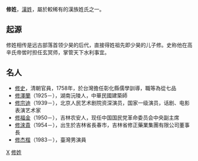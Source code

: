 {{expand|time=2014-05-30T14:36:42+00:00}}
{{unreferenced|time=2014-05-30T14:36:42+00:00}}
{{姓氏
|姓氏=修
|繁體=修
|簡體=修
|拼音=Xiū
|中国大陆=Xiu
|台湾=
|香港=Sau
|澳门=
|新加坡=
|马来西亚=
|越南=
|韩国=
|反切=
|同音字=
|堂号=
|郡望=[[河南郡|河南郡]]
}}
'''修姓'''，[[漢姓|漢姓]]，屬於較稀有的漢族姓氏之一。

== 起源 ==
修姓相传是远古部落首领少昊的后代，直接得姓祖先即少昊的儿子修。史称他在高辛氏帝喾时担任玄冥师，掌管天下水利事宜。

== 名人 ==
*[[修史|修史]]，清朝官員，1758年，於台灣擔任彰化縣儒學訓導，職等為從七品
*[[修澤蘭|修澤蘭]]（1925－），湖南沅陵人，中華民國建築師
*[[修宗迪|修宗迪]]（1939－），北京人民艺术剧院资深演员，国家一级演员，话剧、电影表演艺术家
*[[修福金|修福金]]（1950－），吉林农安人，现任中国国民党革命委员会中央副主席
*[[修淶貴|修淶貴]]（1954－），出生於吉林省長春市，吉林省修正藥業集團有限公司董事長
*[[修杰楷|修杰楷]]（1983－），臺灣男演員

[[Category:漢姓|X]]
[[Category:修姓|]]